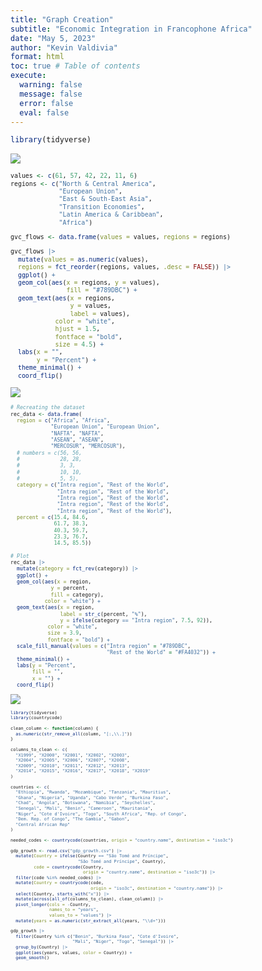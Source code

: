 ```yaml
---
title: "Graph Creation"
subtitle: "Economic Integration in Francophone Africa"
date: "May 5, 2023"
author: "Kevin Valdivia"
format: html
toc: true # Table of contents
execute: 
  warning: false
  message: false
  error: false
  eval: false
---
```


```r
library(tidyverse)
```
![](gvc.png) <small>

```r
values <- c(61, 57, 42, 22, 11, 6)
regions <- c("North & Central America",
             "European Union",
             "East & South-East Asia",
             "Transition Economies",
             "Latin America & Caribbean",
             "Africa")

gvc_flows <- data.frame(values = values, regions = regions)

gvc_flows |> 
  mutate(values = as.numeric(values),
  regions = fct_reorder(regions, values, .desc = FALSE)) |> 
  ggplot() +
  geom_col(aes(x = regions, y = values), 
               fill = "#789DBC") +
  geom_text(aes(x = regions, 
                y = values,
                label = values),
            color = "white",
            hjust = 1.5, 
            fontface = "bold",
            size = 4.5) +
  labs(x = "",
       y = "Percent") +
  theme_minimal() +
  coord_flip()
```

![](trade.png) <small>

```r
# Recreating the dataset
rec_data <- data.frame(
  region = c("Africa", "Africa", 
             "European Union", "European Union", 
             "NAFTA", "NAFTA", 
             "ASEAN", "ASEAN", 
             "MERCOSUR", "MERCOSUR"),
  # numbers = c(56, 56, 
  #             28, 28, 
  #             3, 3, 
  #             10, 10, 
  #             5, 5),
  category = c("Intra region", "Rest of the World", 
               "Intra region", "Rest of the World", 
               "Intra region", "Rest of the World", 
               "Intra region", "Rest of the World", 
               "Intra region", "Rest of the World"),
  percent = c(15.4, 84.6, 
              61.7, 38.3, 
              40.3, 59.7, 
              23.3, 76.7, 
              14.5, 85.5))

# Plot
rec_data |> 
  mutate(category = fct_rev(category)) |> 
  ggplot() +
  geom_col(aes(x = region, 
             y = percent, 
             fill = category),
           color = "white") +
  geom_text(aes(x = region,
                label = str_c(percent, "%"), 
                y = ifelse(category == "Intra region", 7.5, 92)),
            color = "white",
            size = 3.9,
            fontface = "bold") +
  scale_fill_manual(values = c("Intra region" = "#789DBC",
                               "Rest of the World" = "#FA4032")) +
  theme_minimal() +
  labs(y = "Percent",
       fill = "",
       x = "") +
  coord_flip()
```

![](gdp_per_capita.png) <small>

```r
library(tidyverse)
library(countrycode)

clean_column <- function(column) {
  as.numeric(str_remove_all(column, "[:,\\.]"))
}

columns_to_clean <- c(
  "X1999", "X2000", "X2001", "X2002", "X2003",
  "X2004", "X2005", "X2006", "X2007", "X2008",
  "X2009", "X2010", "X2011", "X2012", "X2013",
  "X2014", "X2015", "X2016", "X2017", "X2018", "X2019"
)

countries <- c(
  "Ethiopia", "Rwanda", "Mozambique", "Tanzania", "Mauritius", 
  "Ghana", "Nigeria", "Uganda", "Cabo Verde", "Burkina Faso", 
  "Chad", "Angola", "Botswana", "Namibia", "Seychelles", 
  "Senegal", "Mali", "Benin", "Cameroon", "Mauritania", 
  "Niger", "Cote d'Ivoire", "Togo", "South Africa", "Rep. of Congo", 
  "Dem. Rep. of Congo", "The Gambia", "Gabon", 
  "Central African Rep"
)

needed_codes <- countrycode(countries, origin = "country.name", destination = "iso3c")

gdp_growth <- read.csv("gdp_growth.csv") |> 
  mutate(Country = ifelse(Country == "São Tomé and Príncipe", 
                          "São Tomé and Príncipe", Country),
         code = countrycode(Country, 
                            origin = "country.name", destination = "iso3c")) |> 
  filter(code %in% needed_codes) |> 
  mutate(Country = countrycode(code,
                               origin = "iso3c", destination = "country.name")) |> 
  select(Country, starts_with("x")) |> 
  mutate(across(all_of(columns_to_clean), clean_column)) |> 
  pivot_longer(cols = -Country,
               names_to = "years",
               values_to = "values") |> 
  mutate(years = as.numeric(str_extract_all(years, "\\d+")))

gdp_growth |> 
  filter(Country %in% c("Benin", "Burkina Faso", "Cote d'Ivoire",
                        "Mali", "Niger", "Togo", "Senegal")) |> 
  group_by(Country) |> 
  ggplot(aes(years, values, color = Country)) +
  geom_smooth()
```

